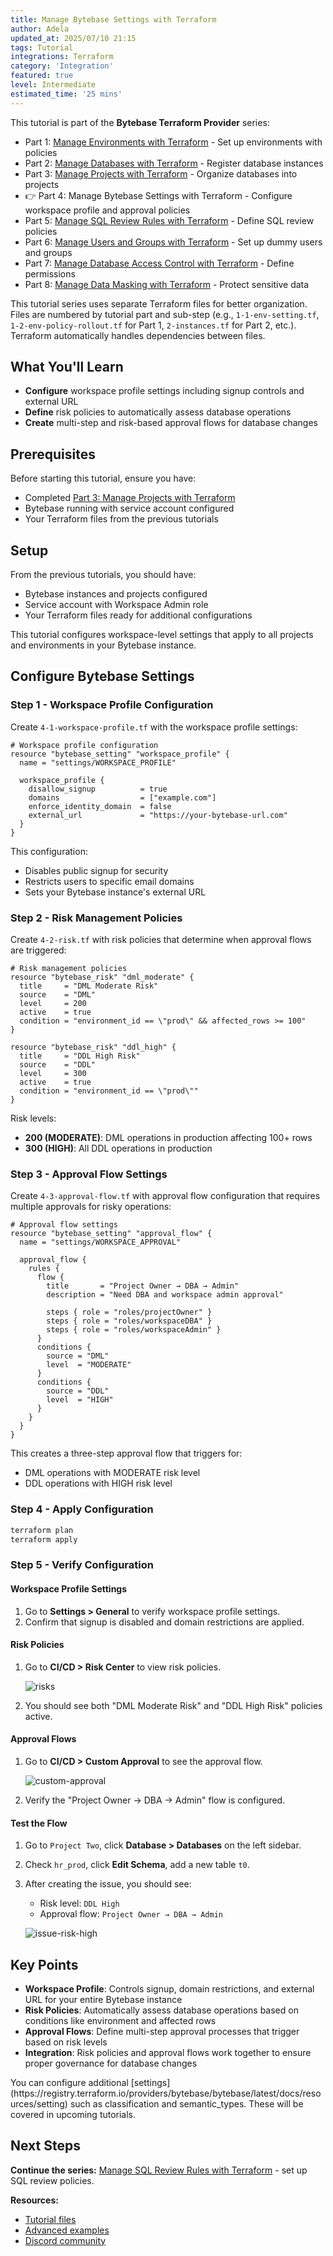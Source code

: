 ```yaml
---
title: Manage Bytebase Settings with Terraform
author: Adela
updated_at: 2025/07/10 21:15
tags: Tutorial
integrations: Terraform
category: 'Integration'
featured: true
level: Intermediate
estimated_time: '25 mins'
---
```


This tutorial is part of the **Bytebase Terraform Provider** series:

- Part 1: [Manage Environments with Terraform](/tutorials/manage-environments-in-bytebase-with-terraform) - Set up environments with policies
- Part 2: [Manage Databases with Terraform](/tutorials/manage-databases-in-bytebase-with-terraform) - Register database instances
- Part 3: [Manage Projects with Terraform](/tutorials/manage-projects-in-bytebase-with-terraform) - Organize databases into projects
- 👉 Part 4: Manage Bytebase Settings with Terraform - Configure workspace profile and approval policies
- Part 5: [Manage SQL Review Rules with Terraform](/tutorials/manage-sql-review-rules-with-terraform) - Define SQL review policies
- Part 6: [Manage Users and Groups with Terraform](/tutorials/manage-users-and-groups-with-terraform) - Set up dummy users and groups
- Part 7: [Manage Database Access Control with Terraform](/tutorials/manage-database-access-control-with-terraform) - Define permissions
- Part 8: [Manage Data Masking with Terraform](/tutorials/manage-data-masking-with-terraform) - Protect sensitive data

<Card icon="code-xml" cta="View sample code" href="https://github.com/bytebase/terraform-provider-bytebase/tree/main/tutorials">

This tutorial series uses separate Terraform files for better organization. Files are numbered by tutorial part and sub-step (e.g., `1-1-env-setting.tf`, `1-2-env-policy-rollout.tf` for Part 1, `2-instances.tf` for Part 2, etc.). Terraform automatically handles dependencies between files.

</Card>

## What You'll Learn

- **Configure** workspace profile settings including signup controls and external URL
- **Define** risk policies to automatically assess database operations
- **Create** multi-step and risk-based approval flows for database changes

## Prerequisites

Before starting this tutorial, ensure you have:

- Completed [Part 3: Manage Projects with Terraform](/tutorials/manage-projects-in-bytebase-with-terraform)
- Bytebase running with service account configured
- Your Terraform files from the previous tutorials

## Setup

From the previous tutorials, you should have:

- Bytebase instances and projects configured
- Service account with Workspace Admin role
- Your Terraform files ready for additional configurations

<Info>
This tutorial configures workspace-level settings that apply to all projects and environments in your Bytebase instance.
</Info>

## Configure Bytebase Settings

### Step 1 - Workspace Profile Configuration

Create `4-1-workspace-profile.tf` with the workspace profile settings:

```hcl
# Workspace profile configuration
resource "bytebase_setting" "workspace_profile" {
  name = "settings/WORKSPACE_PROFILE"

  workspace_profile {
    disallow_signup          = true
    domains                  = ["example.com"]
    enforce_identity_domain  = false
    external_url             = "https://your-bytebase-url.com"
  }
}
```

This configuration:

- Disables public signup for security
- Restricts users to specific email domains
- Sets your Bytebase instance's external URL

### Step 2 - Risk Management Policies

Create `4-2-risk.tf` with risk policies that determine when approval flows are triggered:

```hcl
# Risk management policies
resource "bytebase_risk" "dml_moderate" {
  title     = "DML Moderate Risk"
  source    = "DML"
  level     = 200
  active    = true
  condition = "environment_id == \"prod\" && affected_rows >= 100"
}

resource "bytebase_risk" "ddl_high" {
  title     = "DDL High Risk"
  source    = "DDL"
  level     = 300
  active    = true
  condition = "environment_id == \"prod\""
}
```

Risk levels:

- **200 (MODERATE)**: DML operations in production affecting 100+ rows
- **300 (HIGH)**: All DDL operations in production

### Step 3 - Approval Flow Settings

Create `4-3-approval-flow.tf` with approval flow configuration that requires multiple approvals for risky operations:

```hcl
# Approval flow settings
resource "bytebase_setting" "approval_flow" {
  name = "settings/WORKSPACE_APPROVAL"

  approval_flow {
    rules {
      flow {
        title       = "Project Owner → DBA → Admin"
        description = "Need DBA and workspace admin approval"

        steps { role = "roles/projectOwner" }
        steps { role = "roles/workspaceDBA" }
        steps { role = "roles/workspaceAdmin" }
      }
      conditions {
        source = "DML"
        level  = "MODERATE"
      }
      conditions {
        source = "DDL"
        level  = "HIGH"
      }
    }
  }
}
```

This creates a three-step approval flow that triggers for:

- DML operations with MODERATE risk level
- DDL operations with HIGH risk level

### Step 4 - Apply Configuration

```bash
terraform plan
terraform apply
```

### Step 5 - Verify Configuration

#### Workspace Profile Settings

1. Go to **Settings > General** to verify workspace profile settings.
2. Confirm that signup is disabled and domain restrictions are applied.

#### Risk Policies

1. Go to **CI/CD > Risk Center** to view risk policies.

   ![risks](/content/docs/tutorials/manage-bytebase-settings-with-terraform/bb-risks.webp)

2. You should see both "DML Moderate Risk" and "DDL High Risk" policies active.

#### Approval Flows

1. Go to **CI/CD > Custom Approval** to see the approval flow.

   ![custom-approval](/content/docs/tutorials/manage-bytebase-settings-with-terraform/bb-custom-approval.webp)

2. Verify the "Project Owner → DBA → Admin" flow is configured.

#### Test the Flow

1. Go to `Project Two`, click **Database > Databases** on the left sidebar.
2. Check `hr_prod`, click **Edit Schema**, add a new table `t0`.
3. After creating the issue, you should see:
   - Risk level: `DDL High`
   - Approval flow: `Project Owner → DBA → Admin`

   ![issue-risk-high](/content/docs/tutorials/manage-bytebase-settings-with-terraform/bb-issue-risk-high.webp)

## Key Points

- **Workspace Profile**: Controls signup, domain restrictions, and external URL for your entire Bytebase instance
- **Risk Policies**: Automatically assess database operations based on conditions like environment and affected rows
- **Approval Flows**: Define multi-step approval processes that trigger based on risk levels
- **Integration**: Risk policies and approval flows work together to ensure proper governance for database changes

<Tip>
You can configure additional [settings](https://registry.terraform.io/providers/bytebase/bytebase/latest/docs/resources/setting) such as classification and semantic_types. These will be covered in upcoming tutorials.
</Tip>

## Next Steps

**Continue the series:** [Manage SQL Review Rules with Terraform](/tutorials/manage-sql-review-rules-with-terraform) - set up SQL review policies.

**Resources:**

- [Tutorial files](https://github.com/bytebase/terraform-provider-bytebase/tree/main/tutorials)
- [Advanced examples](https://github.com/bytebase/terraform-provider-bytebase/tree/main/examples)
- [Discord community](https://discord.gg/huyw7gRsyA)
